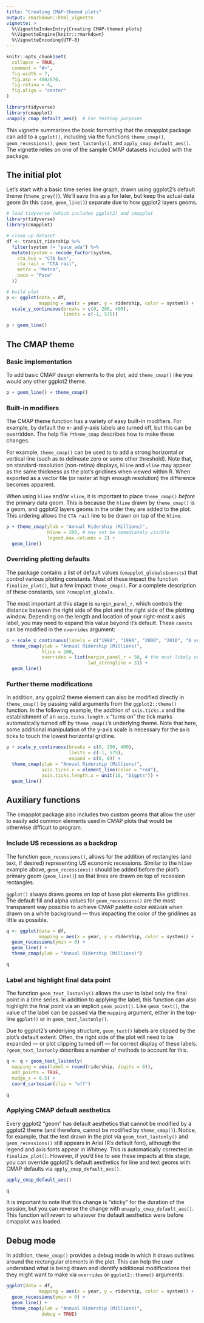 ```yaml
---
title: "Creating CMAP-themed plots"
output: rmarkdown::html_vignette
vignette: >
  %\VignetteIndexEntry{Creating CMAP-themed plots}
  %\VignetteEngine{knitr::rmarkdown}
  %\VignetteEncoding{UTF-8}
---
```


```r
knitr::opts_chunk$set(
  collapse = TRUE,
  comment = "#>",
  fig.width = 7,
  fig.asp = 400/670,
  fig.retina = 4,
  fig.align = "center"
)

library(tidyverse)
library(cmapplot)
unapply_cmap_default_aes()  # For testing purposes
```

This vignette summarizes the basic formatting that the cmapplot package can add to a `ggplot()`, including via the functions `theme_cmap()`, `geom_recessions()`, `geom_text_lastonly()`, and `apply_cmap_default_aes()`. The vignette relies on one of the sample CMAP datasets included with the package. 


## The initial plot 

Let's start with a basic time series line graph, drawn using ggplot2's default theme (`theme_grey()`). We'll save this as `p` for later, but keep the actual data geom (in this case, `geom_line()`) separate due to how ggplot2 layers geoms.

```r
# load tidyverse (which includes ggplot2) and cmapplot
library(tidyverse)
library(cmapplot)

# clean up dataset
df <- transit_ridership %>% 
  filter(system != "pace_ada") %>% 
  mutate(system = recode_factor(system,
    cta_bus = "CTA bus",
    cta_rail = "CTA rail",
    metra = "Metra",
    pace = "Pace"
  ))

# build plot
p <- ggplot(data = df, 
            mapping = aes(x = year, y = ridership, color = system)) +
  scale_y_continuous(breaks = c(0, 200, 400), 
                     limits = c(-1, 575))

p + geom_line()
```


## The CMAP theme

### Basic implementation

To add basic CMAP design elements to the plot, add `theme_cmap()` like you would any other ggplot2 theme. 

```r
p + geom_line() + theme_cmap()
```

### Built-in modifiers

The CMAP theme function has a variety of easy built-in modifiers. For example, by default the x- and y-axis labels are turned off, but this can be overridden. The help file `?theme_cmap` describes how to make these changes. 

For example, `theme_cmap()` can be used to to add a strong horizontal or vertical line (such as to delineate zero or some other threshold). Note that, on standard-resolution (non-retina) displays, `hline` and `vline` may appear as the same thickness as the plot's gridlines when viewed within R. When exported as a vector file (or raster at high enough resolution) the difference becomes apparent.

When using `hline` and/or `vline`, it is important to place `theme_cmap()` *before* the primary data geom. This is because the `hline` drawn by `theme_cmap()` is a geom, and ggplot2 layers geoms in the order they are added to the plot. This ordering allows the `CTA rail` line to be drawn on top of the `hline`.

```r
p + theme_cmap(ylab = "Annual Ridership (Millions)",
               hline = 200, # may not be immediately visible
               legend.max.columns = 2) +
  geom_line()
```

### Overriding plotting defaults

The package contains a list of default values (`cmapplot_globals$consts`) that control various plotting constants. Most of these impact the function `finalize_plot()`, but a few impact `theme_cmap()`. For a complete description of these constants, see `?cmapplot_globals`. 

The most important at this stage is `margin_panel_r`, which controls the distance between the right side of the plot and the right side of the plotting window. Depending on the length and location of your right-most x axis label, you may need to expand this value beyond it's default. These `consts` can be modified in the `overrides` argument:

```r
p + scale_x_continuous(labels = c("1980", "1990", "2000", "2010", "A very long label")) +
  theme_cmap(ylab = "Annual Ridership (Millions)",
             hline = 200,
             overrides = list(margin_panel_r = 50, # the most likely override in theme_cmap()
                              lwd_strongline = 3)) +
  geom_line()
```

### Further theme modifications

In addition, any ggplot2 theme element can also be modified directly in `theme_cmap()` by passing valid arguments from the `ggplot2::theme()` function. In the following example, the addition of `axis.ticks.x` and the establishment of an `axis.ticks.length.x` "turns on" the tick marks automatically turned off by `theme_cmap()`'s underlying theme. Note that here, some additional manipulation of the y-axis scale is necessary for the axis ticks to touch the lowest horizontal gridline.

```r
p + scale_y_continuous(breaks = c(0, 200, 400), 
                       limits = c(-1, 575),
                       expand = c(0, 0)) + 
  theme_cmap(ylab = "Annual Ridership (Millions)",
             axis.ticks.x = element_line(color = "red"),
             axis.ticks.length.x = unit(10, "bigpts")) +
  geom_line()
```


## Auxiliary functions

The cmapplot package also includes two custom geoms that allow the user to easily add common elements used in CMAP plots that would be otherwise difficult to program. 

### Include US recessions as a backdrop

The function `geom_recessions()`, allows for the addition of rectangles (and text, if desired) representing US economic recessions. Similar to the `hline` example above, `geom_recessions()` should be added before the plot's primary geom (`geom_line()`) so that lines are drawn on top of recession rectangles. 

`ggplot()` always draws geoms *on top* of base plot elements like gridlines. The default fill and alpha values for `geom_recessions()` are the most transparent way possible to achieve CMAP palette color `#002d49` when drawn on a white background — thus impacting the color of the gridlines as little as possible. 

```r
q <- ggplot(data = df, 
            mapping = aes(x = year, y = ridership, color = system)) +
  geom_recessions(ymin = 0) +
  geom_line() +
  theme_cmap(ylab = "Annual Ridership (Millions)")

q
```

### Label and highlight final data point

The function `geom_text_lastonly()` allows the user to label only the final point in a time series. In addition to applying the label, this function can also highlight the final point via an implicit `geom_point()`. Like `geom_text()`, the value of the label can be passed via the `mapping` argument, either in the top-line `ggplot()` or in `geom_text_lastonly()`. 

Due to ggplot2's underlying structure, `geom_text()` labels are clipped by the plot's default extent. Often, the right side of the plot will need to be expanded — or plot clipping turned off — for correct display of these labels. `?geom_text_lastonly` describes a number of methods to account for this.    

```r
q <- q + geom_text_lastonly(
  mapping = aes(label = round(ridership, digits = 0)), 
  add_points = TRUE,
  nudge_x = 0.5) +
  coord_cartesian(clip = "off")

q
```

### Applying CMAP default aesthetics

Every ggplot2 "geom" has default aesthetics that cannot be modified by a ggplot2 theme (and therefore, cannot be modified by `theme_cmap()`). Notice, for example, that the text drawn in the plot via `geom_text_lastonly()` and `geom_recessions()` still appears in Arial (R's default font), although the legend and axis fonts appear in Whitney. This is automatically corrected in `finalize_plot()`. However, if you'd like to see these impacts at this stage, you can override ggplot2's default aesthetics for line and text geoms with CMAP defaults via `apply_cmap_default_aes()`.

```r
apply_cmap_default_aes()

q
```

It is important to note that this change is "sticky" for the duration of the session, but you can reverse the change with `unapply_cmap_default_aes()`. This function will revert to whatever the default aesthetics were before cmapplot was loaded.


## Debug mode

In addition, `theme_cmap()` provides a debug mode in which it draws outlines around the rectangular elements in the plot. This can help the user understand what is being drawn and identify additional modifications that they might want to make via `overrides` or `ggplot2::theme()` arguments:

```r
ggplot(data = df, 
            mapping = aes(x = year, y = ridership, color = system)) +
  geom_recessions(ymin = 0) +
  geom_line() +
  theme_cmap(ylab = "Annual Ridership (Millions)",
             debug = TRUE)
```

